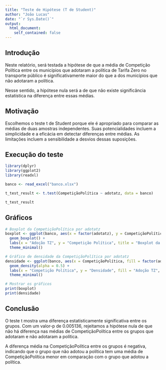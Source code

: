 ```yaml
---
title: "Teste de Hipótese (T de Student)"
author: "João Lucas"
date: "`r Sys.Date()`"
output: 
  html_document:
    self_contained: false
---
```


## Introdução

Neste relatório, será testada a hipótese de que a média de Competição Política entre os municípios que adotaram a política de Tarifa Zero no transporte público é significativamente maior do que a dos municípios que não adotaram a política.

Nesse sentido, a hipótese nula será a de que não existe significância estatística na diferença entre essas médias.


## Motivação

Escolhemos o teste t de Student porque ele é apropriado para comparar as médias de duas amostras independentes. Suas potencialidades incluem a simplicidade e a eficácia em detectar diferenças entre médias. As limitações incluem a sensibilidade a desvios dessas suposições.

## Execução do teste

```r
library(dplyr)
library(ggplot2)
library(readxl)

banco <- read_excel("banco.xlsx")

t_test_result <- t.test(CompetiçãoPolítica ~ adotatz, data = banco)

t_test_result
```

## Gráficos

```r
# Boxplot da CompetiçãoPolítica por adotatz
boxplot <- ggplot(banco, aes(x = factor(adotatz), y = CompetiçãoPolítica)) +
  geom_boxplot() +
  labs(x = "Adoção TZ", y = "Competição Política", title = "Boxplot da Competição Política por Adoção TZ") +
  theme_minimal()

# Gráfico de densidade da CompetiçãoPolítica por adotatz
densidade <- ggplot(banco, aes(x = CompetiçãoPolítica, fill = factor(adotatz))) +
  geom_density(alpha = 0.5) +
  labs(x = "Competição Política", y = "Densidade", fill = "Adoção TZ", title = "Densidade da Competição Política por Adoção TZ") +
  theme_minimal()

# Mostrar os gráficos
print(boxplot)
print(densidade)
```

## Conclusão

O teste t mostra uma diferença estatisticamente significativa entre os grupos. Com um valor-p de 0.005136, rejeitamos a hipótese nula de que não há diferença nas médias de CompetiçãoPolítica entre os grupos que adotaram e não adotaram a política.

A diferença média na CompetiçãoPolítica entre os grupos é negativa, indicando que o grupo que não adotou a política tem uma média de CompetiçãoPolítica menor em comparação com o grupo que adotou a política.
